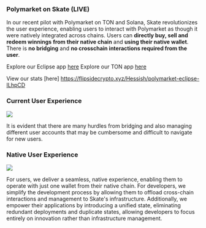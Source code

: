 ### Polymarket on Skate (LIVE)

In our recent pilot with Polymarket on TON and Solana, Skate revolutionizes the user experience, enabling users to interact with Polymarket as though it were natively integrated across chains. Users can **directly buy, sell and redeem winnings** **from their native chain** and **using their native wallet**. There is **no bridging** and **no crosschain interactions required from the user**. 

Explore our Eclipse app [here](https://eclipse.skatechain.org/polymarket)
Explore our TON app [here](https://t.me/skate_app_bot)

View our stats [here] https://flipsidecrypto.xyz/Hessish/polymarket-eclipse-ILhpCD 

### Current User Experience

<Frame caption="Current Polymarket Flow">
  <img src="/images/apps/PolymarketCurrentFlow.png" style={{ borderRadius: '0.5rem' }} />
</Frame>

It is evident that there are many hurdles from bridging and also managing different user accounts that may be cumbersome and difficult to navigate for new users. 

### Native User Experience 

<Frame caption="Native Polymarket Flow">
  <img src="/images/apps/PolymarketNewFlow.png" style={{ borderRadius: '0.5rem' }} />
</Frame>

For users, we deliver a seamless, native experience, enabling them to operate with just one wallet from their native chain. For developers, we simplify the development process by allowing them to offload cross-chain interactions and management to Skate's infrastructure. Additionally, we empower their applications by introducing a unified state, eliminating redundant deployments and duplicate states, allowing developers to focus entirely on innovation rather than infrastructure management.


